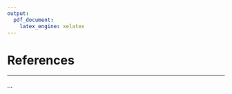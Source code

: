 ```yaml
---
output: 
  pdf_document: 
    latex_engine: xelatex
---
```


\backmatter

<!-- 
If you'd like to change the name of the bibliography to something else,
delete "References" and replace it.
-->

# References

<!--
To remove the indentation of the first entry.
-->
\noindent

<!--
To create a hanging indent and spacing between entries.  These three lines may need to be removed for styles that don't require the hanging indent.
-->

\setlength{\parindent}{-0.20in}
\setlength{\leftskip}{0.20in}
\setlength{\parskip}{8pt}


<!--
This is just for testing with more citations for the bibliography at the end.  Add other entries into the list here if you'd like them to appear in the bibliography even if they weren't explicitly cited in the document.
-->

---

...
